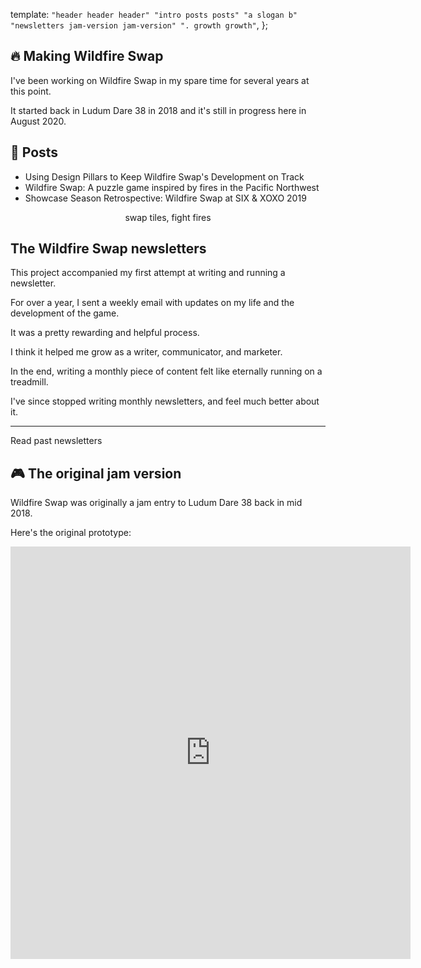   template: `
    "header header header"
    "intro posts posts"
    "a slogan b"
    "newsletters jam-version jam-version"
    ". growth growth"
`,
};

<Section area="intro" color="lightsalmon">


## <Icon>🔥</Icon> Making Wildfire Swap

I've been working on Wildfire Swap in my spare time for several years at this point.

It started back in Ludum Dare 38 in 2018 and it's still in progress here in August 2020.

</Section>


<Section area="posts" color="lightskyblue">


## <Icon>📝</Icon> Posts

- <Link to="https://ryankubik.com/blog/wildfire-swap-design-pillars/">
    Using Design Pillars to Keep Wildfire Swap's Development on Track
  </Link>
- <Link to="https://ryankubik.com/blog/wildfire-swap-inspiration/">
    Wildfire Swap: A puzzle game inspired by fires in the Pacific Northwest
  </Link>
- <Link to="https://ryankubik.com/blog/showcases-season-retrospective/">
    Showcase Season Retrospective: Wildfire Swap at SIX & XOXO 2019
  </Link>

</Section>


<Section area="a" color="white"></Section>

<Section area="slogan" color="black">


<Center>
  <span style={{ color: "white" }}>swap tiles, fight fires</span>
</Center>

</Section>


<Section area="b" color="white"></Section>

<Section area="newsletters" color="lightsalmon">


## The Wildfire Swap newsletters

This project accompanied my first attempt at writing and running a newsletter.

For over a year, I sent a weekly email with updates on my life and the development of the game.

It was a pretty rewarding and helpful process.

I think it helped me grow as a writer, communicator, and marketer.

In the end, writing a monthly piece of content felt like eternally running on a treadmill.

I've since stopped writing monthly newsletters, and feel much better about it.

<hr />

<Link to="/wildfire/newsletters">Read past newsletters</Link>

</Section>


<Section area="b" color="white"></Section>

<Section area="jam-version" color="#f9e586">


## <Icon>🎮</Icon> The original jam version

Wildfire Swap was originally a jam entry to Ludum Dare 38 back in mid 2018.

Here's the original prototype:

<iframe
  frameBorder="0"
  src="https://itch.io/embed-upload/857066?color=f9e586"
  allowFullScreen=""
  width="640"
  height="660"
>
  <a href="https://rmkubik.itch.io/wildfire-jam">Play Wildfire on itch.io</a>
</iframe>

</Section>


<Section area="growth" color="white">


<Center>
  <Growing />
</Center>

</Section>

